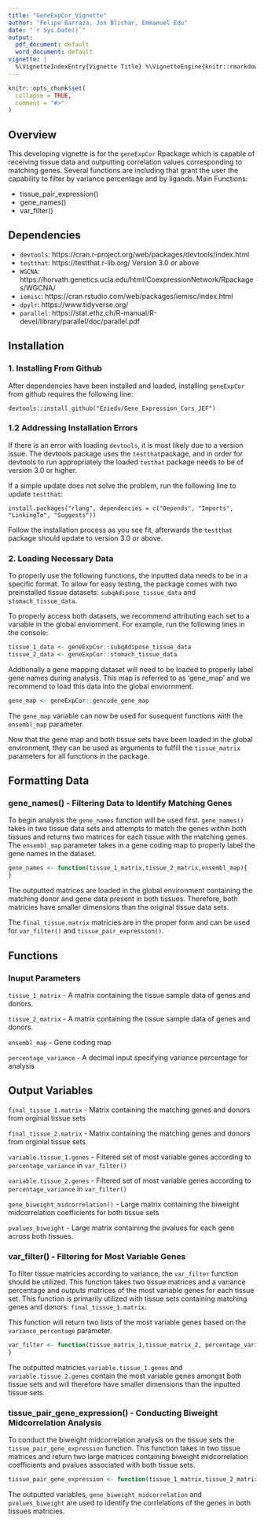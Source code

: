 ```yaml
---
title: "GeneExpCor_Vignette"
author: "Felipe Barraza, Jon Blichar, Emmanuel Edu"
date: "`r Sys.Date()`"
output:
  pdf_document: default
  word_document: default
vignette: |
  %\VignetteIndexEntry{Vignette Title} %\VignetteEngine{knitr::rmarkdown} %\VignetteEncoding{UTF-8}
---
```


```r
knitr::opts_chunk$set(
  collapse = TRUE,
  comment = "#>"
)
```
## Overview
This developing vignette is for the `geneExpCor` Rpackage which is capable of receiving tissue data and outputting correlation values corresponding to matching genes. Several functions are including that grant the user the capability to filter by variance percentage and by ligands. Main Functions:

- tissue_pair_expression()
- gene_names()
- var_filter()


## Dependencies
- `devtools`: https://cran.r-project.org/web/packages/devtools/index.html 
- `testthat`: https://testthat.r-lib.org/ Version 3.0 or above
- `WGCNA`: https://horvath.genetics.ucla.edu/html/CoexpressionNetwork/Rpackages/WGCNA/ 
- `iemisc`: https://cran.rstudio.com/web/packages/iemisc/index.html 
- `dpylr`: https://www.tidyverse.org/ 
- `parallel`: https://stat.ethz.ch/R-manual/R-devel/library/parallel/doc/parallel.pdf 

## Installation

### 1. Installing From Github
After dependencies have been installed and loaded, installing `geneExpCor` from github requires the following line:  

 `devtools::install_github("Eziedu/Gene_Expression_Cors_JEF")`

### 1.2 Addressing Installation Errors
If there is an error with loading `devtools`, it is most likely due to a version issue. The devtools package uses the `testthat`package, and in order for devtools to run appropriately the loaded `testhat` package needs to be of version 3.0 or higher.

If a simple update does not solve the problem, run the following line to update `testthat`:

`install.packages("rlang", dependencies = c("Depends", "Imports", "LinkingTo", "Suggests"))`

Follow the installation process as you see fit, afterwards the `testthat` package should update to version 3.0 or above. 

### 2. Loading Necessary Data
To properly use the following functions, the inputted data needs to be in a specific format. To allow for easy testing, the package comes with two preinstalled tissue datasets: `subqAdipose_tissue_data` and `stomach_tissue_data`.

To properly access both datasets, we recommend attributing each set to a variable in the global enviornment. For example, run the following lines in the console: 
```r
tissue_1_data <- geneExpCor::subqAdipose_tissue_data
tissue_2_data <- geneExpCor::stomach_tissue_data
```
Addtionally a gene mapping dataset will need to be loaded to properly label gene names during analysis. This map is referred to as 'gene_map' and we recommend to load this data into the global enviornment. 

```r
gene_map <- geneExpCor::gencode_gene_map
```

The `gene_map` variable can now be used for susequent functions with the `ensembl_map` parameter. 

Now that the gene map and both tissue sets have been loaded in the global environment, they can be used as arguments to fulfill the `tissue_matrix` parameters for all functions in the package. 


## Formatting Data 

### gene_names() - Filtering Data to Identify Matching Genes 
To begin analysis the `gene_names` function will be used first. `gene_names()` takes in two tissue data sets and attempts to match the genes within both tissues and returns two matrices for each tissue with the matching genes. The `ensembl_map` parameter takes in a gene coding map to properly label the gene names in the dataset. 

```r
gene_names <- function(tissue_1_matrix,tissue_2_matrix,ensembl_map){
}
```
The outputted matrices are loaded in the global environment containing the matching donor and gene data present in both tissues. Therefore, both matricies have smaller dimensions than the original tissue data sets. 

The `final_tissue.matrix` matricies are in the proper form and can be used for `var_filter()` and `tissue_pair_expression()`.

## Functions

### Inuput Parameters
`tissue_1_matrix` - A matrix containing the tissue sample data of genes and donors.

`tissue_2_matrix` - A matrix containing the tissue sample data of genes and donors.

`ensembl_map` - Gene coding map

`percentage_variance` - A decimal input specifying variance percentage for analysis

## Output Variables
`final_tissue_1.matrix` - Matrix containing the matching genes and donors from orginial tissue sets

`final_tissue_2.matrix` - Matrix containing the matching genes and donors from orginial tissue sets

`variable.tissue_1.genes` - Filtered set of most variable genes according to `percentage_variance` in `var_filter()`

`variable.tissue_2.genes` - Filtered set of most variable genes according to `percentage_variance` in `var_filter()`

`gene_biweight_midcorrelation()` - Large matrix containing the biweight midcorrelation coefficients for both tissue sets

`pvalues_biweight` - Large matrix containing the pvalues for each gene across both tissues.

### var_filter() - Filtering for Most Variable Genes
To filter tissue matricies according to variance, the `var_filter` function should be utilized. This function takes two tissue matrices and a variance percentage and outputs matrices of the most variable genes for each tissue set. This function is primarily utilized with tissue sets containing matching genes and donors: `final_tissue_1.matrix`. 
 
 This function will return two lists of the most variable genes based on the `variance_percentage` parameter. 
```r
var_filter <- function(tissue_matrix_1,tissue_matrix_2, percentage_variance){
}
```
The outputted matricies `variable.tissue_1.genes` and `variable.tissue_2.genes` contain the most variable genes amongst both tissue sets and will therefore have smaller dimensions than the inputted tissue sets. 


### tissue_pair_gene_expression() - Conducting Biweight Midcorrelation Analysis
To conduct the biweight midcorrelation analysis on the tissue sets the `tissue_pair_gene_expression` function. 
This function takes in two tissue matrices and return two large matrices containing biweight midcorrelation coefficients and pvalues associated with both tissue sets. 
```r
tissue_pair_gene_expression <- function(tissue_1_matrix,tissue_2_matrix) {}
```

The outputted variables, `gene_biweight_midcorrelation` and `pvalues_biweight` are used to identify the corrlelations of the genes in both tissues matricies. 





